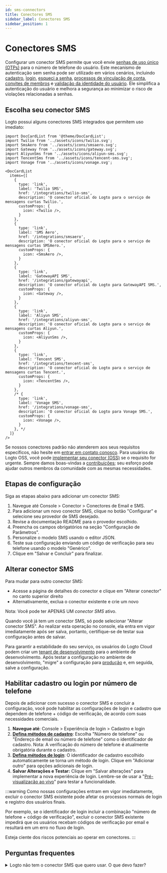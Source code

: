 ```yaml
---
id: sms-connectors
title: Conectores SMS
sidebar_label: Conectores SMS
sidebar_position: 1
---
```


# Conectores SMS

Configurar um conector SMS permite que você envie [senhas de uso único (OTPs)](https://auth.wiki/otp) para o número de telefone do usuário. Este mecanismo de autenticação sem senha pode ser utilizado em vários cenários, incluindo [cadastro](/end-user-flows/sign-up-and-sign-in/sign-up), [login](/end-user-flows/sign-up-and-sign-in/sign-in), [esqueci a senha](/end-user-flows/sign-up-and-sign-in/reset-password), [processos de vinculação de conta](/end-user-flows/sign-up-and-sign-in/social-sign-in#account-linking), [convites de membros](/end-user-flows/organization-experience/invite-organization-members) e [validação da identidade do usuário](/end-user-flows/security-verification). Ele simplifica a autenticação do usuário e melhora a segurança ao minimizar o risco de violações relacionadas a senhas.

## Escolha seu conector SMS

Logto possui alguns conectores SMS integrados que permitem uso imediato:

```mdx-code-block
import DocCardList from '@theme/DocCardList';
import Twilio from '../assets/icons/twilio.svg';
import SmsAero from '../assets/icons/smsaero.svg';
import Gateway from '../assets/icons/gateway.svg';
import AliyunSms from '../assets/icons/aliyun-sms.svg';
import TencentSms from '../assets/icons/tencent-sms.svg';
import Vonage from '../assets/icons/vonage.svg';

<DocCardList
  items={[
    {
      type: 'link',
      label: 'Twilio SMS',
      href: '/integrations/twilio-sms',
      description: 'O conector oficial do Logto para o serviço de mensagens curtas Twilio.',
      customProps: {
        icon: <Twilio />,
      }
    },
    {
      type: 'link',
      label: 'SMS Aero',
      href: '/integrations/smsaero',
      description: 'O conector oficial do Logto para o serviço de mensagens curtas SMSAero.',
      customProps: {
        icon: <SmsAero />,
      }
    },
    {
      type: 'link',
      label: 'GatewayAPI SMS',
      href: '/integrations/gatewayapi',
      description: 'O conector oficial do Logto para GatewayAPI SMS.',
      customProps: {
        icon: <Gateway />,
      }
    },
    {
      type: 'link',
      label: 'Aliyun SMS',
      href: '/integrations/aliyun-sms',
      description: 'O conector oficial do Logto para o serviço de mensagens curtas Aliyun.',
      customProps: {
        icon: <AliyunSms />,
      }
    },
    {
      type: 'link',
      label: 'Tencent SMS',
      href: '/integrations/tencent-sms',
      description: 'O conector oficial do Logto para o serviço de mensagens curtas Tencent.',
      customProps: {
        icon: <TencentSms />,
      }
    },
    /* {
      type: 'link',
      label: 'Vonage SMS',
      href: '/integrations/vonage-sms',
      description: 'O conector oficial do Logto para Vonage SMS.',
      customProps: {
        icon: <Vonage />,
      }
    }, */
  ]}
/>
```

Se nossos conectores padrão não atenderem aos seus requisitos específicos, não hesite em [entrar em contato conosco](https://logto.productlane.com/roadmap). Para usuários do Logto OSS, você pode [implementar seu conector (OSS)](/logto-oss/develop-your-connector/implement-connectors#build-a-passwordless-connector) se o requisito for urgente. Sempre damos boas-vindas a [contribuições](/logto-oss/contribution); seu esforço pode ajudar outros membros da comunidade com as mesmas necessidades.

## Etapas de configuração

Siga as etapas abaixo para adicionar um conector SMS:

1. Navegue até <CloudLink to="/connectors/passwordless">Console > Conector > Conectores de Email e SMS</CloudLink>.
2. Para adicionar um novo conector SMS, clique no botão "Configurar" e selecione seu provedor de SMS desejado.
3. Revise a documentação README para o provedor escolhido.
4. Preencha os campos obrigatórios na seção "Configuração de Parâmetros".
5. Personalize o modelo SMS usando o editor JSON.
6. Teste sua configuração enviando um código de verificação para seu telefone usando o modelo "Genérico".
7. Clique em "Salvar e Concluir" para finalizar.

## Alterar conector SMS

Para mudar para outro conector SMS:

- Acesse a página de detalhes do conector e clique em "Alterar conector" no canto superior direito
- Alternativamente, exclua o conector existente e crie um novo

Nota: Você pode ter APENAS UM _conector SMS_ ativo.

Quando você já tem um conector SMS, só pode selecionar "Alterar conector SMS". Ao realizar esta operação no console, ela entra em vigor imediatamente após ser salva, portanto, certifique-se de testar sua configuração antes de salvar.

Para garantir a estabilidade do seu serviço, os usuários do Logto Cloud podem criar um [tenant de desenvolvimento](/logto-cloud/tenant-settings#development) para o ambiente de desenvolvimento. Após testar a configuração no ambiente de desenvolvimento, "migre" a configuração para [produção](/logto-cloud/tenant-settings#production) e, em seguida, salve a configuração.

## Habilitar cadastro ou login por número de telefone

Depois de adicionar com sucesso o conector SMS e concluir a configuração, você pode habilitar as configurações de login e cadastro que dependem de telefone + código de verificação, de acordo com suas necessidades comerciais.

1. **Navegue até**: <CloudLink to="/sign-in-experience/sign-up-and-sign-in">Console > Experiência de login > Cadastro e login</CloudLink>
2. [**Defina métodos de cadastro**](/end-user-flows/sign-up-and-sign-in/sign-up): Escolha "Número de telefone" ou "Endereço de email ou número de telefone" como o identificador de cadastro. Nota: A verificação do número de telefone é atualmente obrigatória durante o cadastro.
3. [**Defina métodos de login**](/end-user-flows/sign-up-and-sign-in/sign-in): O identificador de cadastro escolhido automaticamente se torna um método de login. Clique em "Adicionar outro" para opções adicionais de login.
4. **Salvar Alterações e Testar:** Clique em "Salvar alterações" para implementar a nova experiência de login. Lembre-se de usar a "[Pré-visualização ao vivo](/customization/live-preview)" para testar a funcionalidade.

:::warning
Como nossas configurações entram em vigor imediatamente, excluir o conector SMS existente pode afetar os processos normais de login e registro dos usuários finais.

Por exemplo, se o identificador de login incluir a combinação "número de telefone + código de verificação", excluir o conector SMS existente impedirá que os usuários recebam códigos de verificação por email e resultará em um erro no fluxo de login.

Esteja ciente dos riscos potenciais ao operar em conectores.
:::

## Perguntas frequentes

<details>
<summary>Logto não tem o conector SMS que quero usar. O que devo fazer?</summary>

Ainda estamos trabalhando em mais conectores. Se você precisar de mais opções, basta nos informar suas necessidades no Discord e registrar uma Solicitação de Recurso no [GitHub](https://github.com/logto-io/logto/issues). Se precisar de mais assistência, você também pode [entrar em contato conosco por email](mailto:contact@logto.io).

Para usuários do Logto open-source, fornecemos um método de criação de conectores fácil de estender, permitindo que você [personalize seu próprio conector](/logto-oss/develop-your-connector) com base em seus cenários específicos. Você é sempre bem-vindo para enviar um pull request para o Logto, para que outros na comunidade também possam se beneficiar do seu trabalho.

</details>
